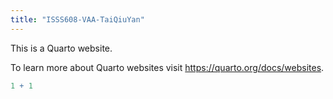 ```yaml
---
title: "ISSS608-VAA-TaiQiuYan"
---
```


This is a Quarto website.

To learn more about Quarto websites visit <https://quarto.org/docs/websites>.

```r
1 + 1
```
